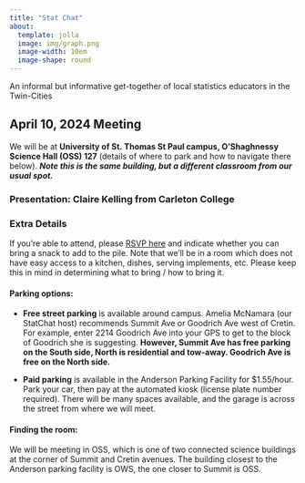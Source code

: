 ```yaml
---
title: "Stat Chat"
about:
  template: jolla
  image: img/graph.png
  image-width: 10em
  image-shape: round
---
```


An informal but informative get-together of local statistics educators in the Twin-Cities

## April 10, 2024 Meeting

We will be at **University of St. Thomas St Paul campus, O'Shaghnessy Science Hall (OSS) 127** (details of where to park and how to navigate there below). ***Note this is the same building, but a different classroom from our usual spot.***

### **Presentation: Claire Kelling from Carleton College**

### **Extra Details**

If you're able to attend, please [RSVP here](https://docs.google.com/spreadsheets/d/1Z0LG75TumN79pfdetZ2S7J3aTYMbTA_Y9cDiadHP6W4/edit?usp=sharing) and indicate whether you can bring a snack to add to the pile. Note that we'll be in a room which does not have easy access to a kitchen, dishes, serving implements, etc. Please keep this in mind in determining what to bring / how to bring it.

#### **Parking options:**

-   **Free street parking** is available around campus. Amelia McNamara (our StatChat host) recommends Summit Ave or Goodrich Ave west of Cretin. For example, enter 2214 Goodrich Ave into your GPS to get to the block of Goodrich she is suggesting. **However, Summit Ave has free parking on the South side, North is residential and tow-away. Goodrich Ave is free on the North side.**

-   **Paid parking** is available in the Anderson Parking Facility for \$1.55/hour. Park your car, then pay at the automated kiosk (license plate number required). There will be many spaces available, and the garage is across the street from where we will meet.

#### **Finding the room:**

We will be meeting in OSS, which is one of two connected science buildings at the corner of Summit and Cretin avenues. The building closest to the Anderson parking facility is OWS, the one closer to Summit is OSS.
